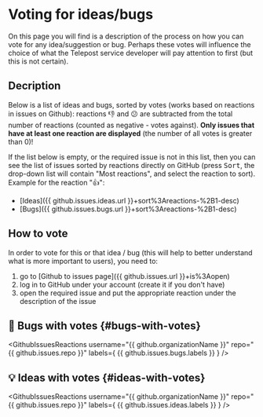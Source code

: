 # Voting for ideas/bugs

On this page you will find is a description of the process on how you can vote for any idea/suggestion or bug. Perhaps these votes will influence the choice of what the Telepost service developer will pay attention to first (but this is not certain).

## Decription

Below is a list of ideas and bugs, sorted by votes (works based on reactions in issues on Github): reactions 👎 and 😕 are subtracted from the total number of reactions (counted as negative - votes against). **Only issues that have at least one reaction are displayed** (the number of all votes is greater than 0)!

If the list below is empty, or the required issue is not in this list, then you can see the list of issues sorted by reactions directly on GitHub (press <kbd>Sort</kbd>, the drop-down list will contain "Most reactions", and select the reaction to sort). Example for the reaction "👍":

* [Ideas]({{ github.issues.ideas.url }}+sort%3Areactions-%2B1-desc)
* [Bugs]({{ github.issues.bugs.url }}+sort%3Areactions-%2B1-desc)

## How to vote

In order to vote for this or that idea / bug (this will help to better understand what is more important to users), you need to:

1. go to [Github to issues page]({{ github.issues.url }}+is%3Aopen)
1. log in to GitHub under your account (create it if you don't have)
1. open the required issue and put the appropriate reaction under the description of the issue


## 🐞 Bugs with votes {#bugs-with-votes}

<GithubIssuesReactions
  username="{{ github.organizationName }}"
  repo="{{ github.issues.repo }}"
  labels={ {{ github.issues.bugs.labels }} }
/>

## 💡 Ideas with votes {#ideas-with-votes}

<GithubIssuesReactions
  username="{{ github.organizationName }}"
  repo="{{ github.issues.repo }}"
  labels={ {{ github.issues.ideas.labels }} }
/>
